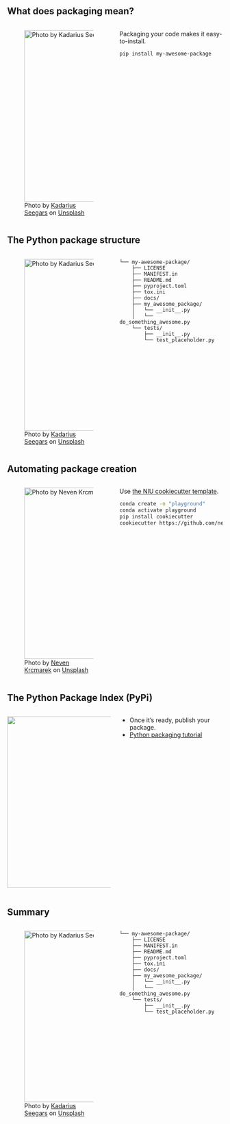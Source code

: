 ## What does packaging mean?

:::: {.columns}

::: {.column width="50%"}
![Photo by <a href="https://unsplash.com/@kseegars?utm_source=unsplash&utm_medium=referral&utm_content=creditCopyText">Kadarius Seegars</a> on <a href="https://unsplash.com/photos/DevJkLB3hWE?utm_source=unsplash&utm_medium=referral&utm_content=creditCopyText">Unsplash</a>](img/kadarius-seegars-DevJkLB3hWE-unsplash.jpg){height=400}
:::

::: {.column width="50%"}
Packaging your code makes it easy-to-install.

```.bash
pip install my-awesome-package
```
:::

::::

## The Python package structure

:::: {.columns}

::: {.column width="50%"}
![Photo by <a href="https://unsplash.com/@kseegars?utm_source=unsplash&utm_medium=referral&utm_content=creditCopyText">Kadarius Seegars</a> on <a href="https://unsplash.com/photos/DevJkLB3hWE?utm_source=unsplash&utm_medium=referral&utm_content=creditCopyText">Unsplash</a>](img/kadarius-seegars-DevJkLB3hWE-unsplash.jpg){height=400}
:::

::: {.column width="50%"}
```
└── my-awesome-package/
	├── LICENSE
	├── MANIFEST.in
	├── README.md
	├── pyproject.toml
	├── tox.ini
	├── docs/
	├── my_awesome_package/
	│	└── __init__.py
	│	└── do_something_awesome.py
	└── tests/
		├── __init__.py
		└── test_placeholder.py
```
:::

::::

## Automating package creation


:::: {.columns}
::: {.column width="50%"}
![Photo by <a href="https://unsplash.com/@nevenkrcmarek?utm_source=unsplash&utm_medium=referral&utm_content=creditCopyText">Neven Krcmarek</a> on <a href="https://unsplash.com/photos/0TH1H1rq_eY?utm_source=unsplash&utm_medium=referral&utm_content=creditCopyText">Unsplash</a>](img/neven-krcmarek-0TH1H1rq_eY-unsplash.jpg){height=400}
:::

::: {.column width="50%"}
Use [the NIU cookiecutter template](https://github.com/neuroinformatics-unit/python-cookiecutter).

```.bash
conda create -n "playground"
conda activate playground
pip install cookiecutter
cookiecutter https://github.com/neuroinformatics-unit/python-cookiecutter 
```
:::
::::


## The Python Package Index (PyPi)

:::: {.columns}
::: {.column width="50%"}
![](img/logo-large.9f732b5f.svg){height=400}
:::

::: {.column width="50%"}
* Once it's ready, publish your package.
* [Python packaging tutorial](https://packaging.python.org/en/latest/tutorials/packaging-projects/)
:::
::::

## Summary

:::: {.columns}

::: {.column width="50%"}
![Photo by <a href="https://unsplash.com/@kseegars?utm_source=unsplash&utm_medium=referral&utm_content=creditCopyText">Kadarius Seegars</a> on <a href="https://unsplash.com/photos/DevJkLB3hWE?utm_source=unsplash&utm_medium=referral&utm_content=creditCopyText">Unsplash</a>](img/kadarius-seegars-DevJkLB3hWE-unsplash.jpg){height=400}
:::

::: {.column width="50%"}
```
└── my-awesome-package/
	├── LICENSE
	├── MANIFEST.in
	├── README.md
	├── pyproject.toml
	├── tox.ini
	├── docs/
	├── my_awesome_package/
	│	└── __init__.py
	│	└── do_something_awesome.py
	└── tests/
		├── __init__.py
		└── test_placeholder.py
```
:::

::::
